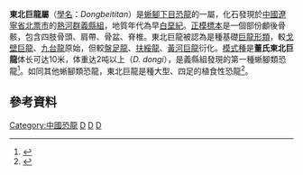 {{Automatic Taxobox
| taxon = Dongbeititan
| fossil_range = [[白堊紀|白堊紀]]早期,{{fossilrange|125}}
| image = Dongbeititan and Yutyrannus.jpg
| image_caption = 
| authority = Wang X. ''et al.'', 2007
| type_species = '''董氏東北巨龍<br>''Dongbeititan dongi'''''
| type_species_authority = Wang X. ''et al.'', 2007 
}}

'''東北巨龍屬'''（[[學名|學名]]：''Dongbeititan''）是[[蜥腳下目|蜥腳下目]][[恐龍|恐龍]]的一屬，化石發現於[[中國|中國]][[遼寧省|遼寧省]][[北票市|北票市]]的[[熱河群|熱河群]][[義縣組|義縣組]]，地質年代為早[[白堊紀|白堊紀]]。[[正模標本|正模標本]]是一個部份顱後骨骸，包含四肢骨頭、肩帶、骨盆、脊椎。東北巨龍被認為是種基礎[[巨龍形類|巨龍形類]]，較[[戈壁巨龍|戈壁巨龍]]、[[九台龍|九台龍]]原始，但較[[盤足龍|盤足龍]]、[[扶綏龍|扶綏龍]]、[[黃河巨龍|黃河巨龍]]衍化。[[模式種|模式種]]是'''董氏東北巨龍'''体长可达10米，体重达2吨以上（''D. dongi''），是義縣組發現的第一種蜥腳類恐龍<ref name=Wangetal07>{{cite journal |author=Wang, X. |coauthors=You, H.; Meng, Q.; Gao, C.; Chang, X.; and Liu, J. |year=2007 |title=''Dongbeititan dongi'', the first sauropod dinosaur from the Lower Cretaceous Jehol Group of western Liaoning Province, China |journal=Acta Geologica Sinica (English Edition) |volume=81 |issue=6 |pages=911-916 |doi=10.1111/j.1755-6724.2007.tb01013.x}}</ref>。如同其他蜥腳類恐龍，東北巨龍是種大型、四足的植食性恐龍<ref name=UBD04>{{cite book |last=Upchurch|first=Paul |coauthors=Barrett, Paul M., and Dodson, Peter. |editor=Weishampel, David B.; Dodson, Peter; and Osmólska, Halszka. (eds.)|title=The Dinosauria |url=https://archive.org/details/dinosauriandedit00weis|edition=2nd |year= 2004|publisher=University of California Press |location=Berkeley |isbn=0-520-24209-2 |pages=[https://archive.org/details/dinosauriandedit00weis/page/259 259]-322 |chapter=Sauropoda}}</ref>。

==參考資料==
{{reflist}}

{{Taxonbar|from=Q2154426}}

[[Category:中國恐龍|Category:中國恐龍]]
[[Category:下白堊紀恐龍|D]]
[[Category:大鼻龍類|D]]
[[Category:热河生物群|D]]